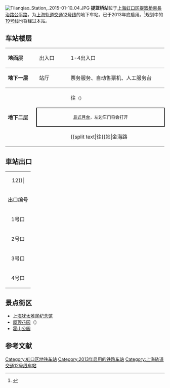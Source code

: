 {{noteTA 
|G1 =Railway}}
{{Infobox station
|name = 提篮桥
|eng_name = Tilanqiao
|symbol_right =
|linecolour = {{上海地铁颜色|12|yes}}
|image = Tilanqiao Station, 2015-01-10 01.JPG
|caption = 提篮桥站12号线站台
|other_name = 
|country = {{PRC}}
|borough = [[上海市|上海市]][[虹口区|虹口区]][[北外滩街道|北外滩街道]]
|address = 介于[[海门路|海门路]]与[[公平路|公平路]]之间的[[东长治路|东长治路]]
|coordinates = {{coord|31.25552|N|121.50242|E|type:railwaystation}}
|elevation = 
|owned = [[上海申通地铁集团|上海申通地铁集团]]
|operator = [[上海地铁|上海地铁]]
|lines = {{上海地铁线路名|12|SL}}
|distance = 
|platform = 1個[[島式月台|島式月台]]
|tracks = 2条
|bus_routes = 
|bus_stands = 
|connections = 
|structure = 地下车站
|hall = 地下站厅
|depth = 
|levels = 
|interchange = 
|exits = 4个
|architect = 
|architectural_style = 
|colour = 
|type = 
|status = 运营中
|code = 
|classification = 
|website = 
|built = 
|opened = {{Start date|2013|12|29|df=y}}
|closed = 
|former = 
|pass_year = 
|passengers = 
|pass_system = 
|pass_rank = 
|mpassengers = 
|trains = 
|station_hours = 
|hours = 
|first = 往{{上海地铁起讫站|12|L}}：5:59<br/>往{{上海地铁起讫站|12|R}}：6:05
|last = 往{{上海地铁起讫站|12|L}}：22:59<br/>往{{上海地铁起讫站|12|R}}：23:18
|adjacent = {{adjacent stations|system=上海地铁|line=12|left=国际客运中心|right=大连路}}
}}
[[File:Tilanqiao_Station,_2015-01-10_04.JPG|thumb]]
'''提篮桥站'''位于[[上海|上海]][[虹口区|虹口区]][[提篮桥|提篮桥]][[東長治路|東長治路]][[公平路|公平路]]，为[[上海轨道交通12号线|上海轨道交通12号线]]的地下车站。已于2013年底启用。<ref>{{cite web|url=http://www.shmetro.com/node49/201312/con113574.htm|title=12号线、16号线12月29日起载客试运营|publisher=上海地铁官方网站|access-date=2014-01-01|archive-date=2014-11-25|archive-url=https://web.archive.org/web/20141125075159/http://shmetro.com/node49/201312/con113574.htm|dead-url=no}}</ref>规划中的[[上海轨道交通19号线|19号线]]也将经过本站。

== 车站楼层 ==
{|cellspacing=0 cellpadding=3
|style="border-top:solid 1px gray;border-bottom:solid 1px gray;" width=100|'''地面层'''
|style="border-top:solid 1px gray;border-bottom:solid 1px gray;" width=100|出入口
|style="border-top:solid 1px gray;border-bottom:solid 1px gray;" width=350|1-4出入口
|-
|style="border-bottom:solid 1px gray;"|'''地下一层'''
|style="border-bottom:solid 1px gray;"|站厅
|style="border-bottom:solid 1px gray;"|票务服务、自动售票机、人工服务台
|-
|style="border-bottom:solid 1px gray;" rowspan=3|'''地下二层'''
|{{arrow|L}}
|{{上海地铁线路名|12}}往{{站|七莘路}}<small>（{{站|国际客运中心}}）</small>
|-
|style="border-top:solid 2px black;border-right:solid 2px black;border-left:solid 2px black;border-bottom:solid 2px black;" colspan=2|<center><small>[[島式月台|島式月台]]，左边车门将会打开</small></center>
|-
|style="border-bottom:solid 1px gray;"|
|style="border-bottom:solid 1px gray;"|{{split text|{{上海地铁线路名|12}}往{{站|金海路||上海市}}<small>（{{站|大连路}}）</small>|{{arrow|R}}}}
|}

== 車站出口 ==
{| class="wikitable"
|colspan=4 align="center" bgcolor={{上海地铁颜色|12}}|
|-
! 出口编号 !! 建议前往目的地 !! 照片
|-
| 1号口 || || [[File:Tilanqiao_Station,_2015-01-10_02.JPG|200px]]
|-
| 2号口 || ||
|-
| 3号口 || ||
|-
| 4号口 || ||
|}

== 景点街区 ==
* [[上海犹太难民纪念馆|上海犹太难民纪念馆]]
* [[屋顶花园|屋顶花园]]（{{lang|en|Mascot Roof Garden}}）
* [[霍山公园|霍山公园]]

==参考文献==
{{reflist}}

{{Shmetro-stub}}
{{commonscat|Tilanqiao Station}}
{{上海轨道交通12号线车站}}
{{上海轨道交通19号线车站}}
[[Category:虹口区地铁车站|Category:虹口区地铁车站]]
[[Category:2013年启用的铁路车站|Category:2013年启用的铁路车站]]
[[Category:上海轨道交通12号线车站|Category:上海轨道交通12号线车站]]